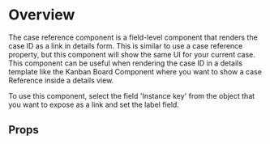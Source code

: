 
<Meta of={DemoStories} />

# Overview

The case reference component is a field-level component that renders the case ID as a link in details form. This is similar to use a case reference property, but this component will show the same UI for your current case.
This component can be useful when rendering the case ID in a details template like the Kanban Board Component where you want to show a case Reference inside a details view.

To use this component, select the field 'Instance key' from the object that you want to expose as a link and set the label field.

<Primary />

## Props

<Controls />
